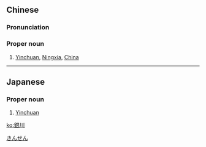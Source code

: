 {{also|银川}}
==Chinese==
{{zh-forms|s=银川}}
{{wikipedia|lang=zh|銀川}}

===Pronunciation===
{{zh-pron
|m=Yínchuān
|c=ngan4 cyun1
|mn=qz,xm:Gûn-chhoan/zz:Gîn-chhoan
|cat=pn
}}

===Proper noun===
{{zh-proper}}

# [[Yinchuan]], [[Ningxia]], [[China]]

{{zh-cat|Cities}}

----

==Japanese==
{{ja-kanjitab|ぎん|せん|yomi=o}}

===Proper noun===
{{ja-pos|proper|ぎんせん}}

# [[Yinchuan]] {{gloss|a city of China}}

[[Category:ja:Cities|きんせん]]

[[ko:銀川]]
